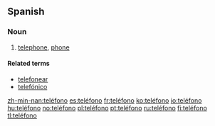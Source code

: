 ==Spanish==

===Noun===
{{es-noun-m}}

# [[telephone]], [[phone]]

====Related terms====
*[[telefonear]]
*[[telefónico]]

[[zh-min-nan:teléfono]]
[[es:teléfono]]
[[fr:teléfono]]
[[ko:teléfono]]
[[io:teléfono]]
[[hu:teléfono]]
[[no:teléfono]]
[[pl:teléfono]]
[[pt:teléfono]]
[[ru:teléfono]]
[[fi:teléfono]]
[[tl:teléfono]]